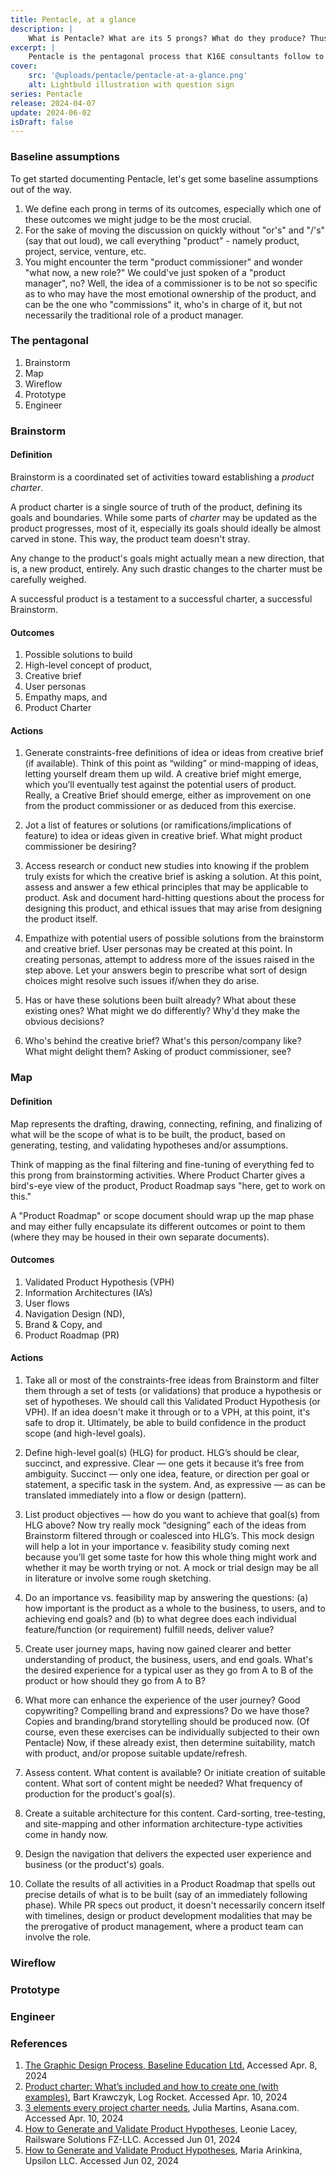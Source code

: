 ```yaml
---
title: Pentacle, at a glance
description: |
    What is Pentacle? What are its 5 prongs? What do they produce? Thus, what's Pentacle achieve for every product? Let's answer in this overview piece.
excerpt: |
    Pentacle is the pentagonal process that K16E consultants follow to design products, projects, or ventures that deliver a client's needs as well as satisfy the characterizing marks of good design. Let's look at the process' five prongs, what they are, and their outcomes toward the overall product objective(s).
cover:
    src: '@uploads/pentacle/pentacle-at-a-glance.png'
    alt: Lightbuld illustration with question sign
series: Pentacle
release: 2024-04-07
update: 2024-06-02
isDraft: false
---
```

### Baseline assumptions
To get started documenting Pentacle, let's get some baseline assumptions out of the way.

1. We define each prong in terms of its outcomes, especially which one of these outcomes we might judge to be the most crucial.
2. For the sake of moving the discussion on quickly without "or's" and "/'s" (say that out loud), we call everything "product" - namely product, project, service, venture, etc.
3. You might encounter the term "product commissioner" and wonder "what now, a new role?" We could've just spoken of a "product manager", no? Well, the idea of a commissioner is to be not so specific as to who may have the most emotional ownership of the product, and can be the one who "commissions" it, who's in charge of it, but not necessarily the traditional role of a product manager.

### The pentagonal
1. Brainstorm
2. Map
3. Wireflow
4. Prototype
5. Engineer

### Brainstorm
#### Definition
Brainstorm is a coordinated set of activities toward establishing a *product charter*.

A product charter is a single source of truth of the product, defining its goals and boundaries. While some parts of *charter* may be updated as the product progresses, most of it, especially its goals should ideally be almost carved in stone. This way, the product team doesn't stray.

Any change to the product's goals might actually mean a new direction, that is, a new product, entirely. Any such drastic changes to the charter must be carefully weighed.

A successful product is a testament to a successful charter, a successful Brainstorm.

#### Outcomes
1. Possible solutions to build
2. High-level concept of product,
3. Creative brief
4. User personas
5. Empathy maps, and
6. Product Charter

#### Actions
1. Generate constraints-free definitions of idea or ideas from creative brief (if available). Think of this point as “wilding” or mind-mapping of ideas, letting yourself dream them up wild. A creative brief might emerge, which you’ll eventually test against the potential users of product. Really, a Creative Brief should emerge, either as improvement on one from the product commissioner or as deduced from this exercise.

2. Jot a list of features or solutions (or ramifications/implications of feature) to idea or ideas given in creative brief. What might product commissioner be desiring?

3. Access research or conduct new studies into knowing if the problem truly exists for which the creative brief is asking a solution. At this point, assess and answer a few ethical principles that may be applicable to product. Ask and document hard-hitting questions about the process for designing this product, and ethical issues that may arise from designing the product itself.

4. Empathize with potential users of possible solutions from the brainstorm and creative brief. User personas may be created at this point. In creating personas, attempt to address more of the issues raised in the step above. Let your answers begin to prescribe what sort of design choices might resolve such issues if/when they do arise.

5. Has or have these solutions been built already? What about these existing ones? What might we do differently? Why'd they make the obvious decisions?

6. Who's behind the creative brief? What's this person/company like? What might delight them? Asking of product commissioner, see?

### Map
#### Definition
Map represents the drafting, drawing, connecting, refining, and finalizing of what will be the scope of what is to be built, the product, based on generating, testing, and validating hypotheses and/or assumptions.

Think of mapping as the final filtering and fine-tuning of everything fed to this prong from brainstorming activities. Where Product Charter gives a bird's-eye view of the product, Product Roadmap says "here, get to work on this."

A "Product Roadmap" or scope document should wrap up the map phase and may either fully encapsulate its different outcomes or point to them (where they may be housed in their own separate documents).

#### Outcomes
1. Validated Product Hypothesis (VPH)
2. Information Architectures (IA’s)
3. User flows
4. Navigation Design (ND),
5. Brand & Copy, and
6. Product Roadmap (PR)

#### Actions
1. Take all or most of the constraints-free ideas from Brainstorm and filter them through a set of tests (or validations) that produce a hypothesis or set of hypotheses. We should call this Validated Product Hypothesis (or VPH). If an idea doesn't make it through or to a VPH, at this point, it's safe to drop it. Ultimately, be able to build confidence in the product scope (and high-level goals).

2. Define high-level goal(s) (HLG) for product. HLG’s should be clear, succinct, and expressive. Clear — one gets it because it’s free from ambiguity. Succinct — only one idea, feature, or direction per goal or statement, a specific task in the system. And, as expressive — as can be translated immediately into a flow or design (pattern).

3. List product objectives — how do you want to achieve that goal(s) from HLG above? Now try really mock “designing” each of the ideas from Brainstorm filtered through or coalesced into HLG’s. This mock design will help a lot in your importance v. feasibility study coming next because you’ll get some taste for how this whole thing might work and whether it may be worth trying or not. A mock or trial design may be all in literature or involve some rough sketching.

4. Do an importance vs. feasibility map by answering the questions: (a) how important is the product as a whole to the business, to users, and to achieving end goals? and (b) to what degree does each individual feature/function (or requirement) fulfill needs, deliver value?

5. Create user journey maps, having now gained clearer and better understanding of product, the business, users, and end goals. What's the desired experience for a typical user as they go from A to B of the product or how should they go from A to B?

6. What more can enhance the experience of the user journey? Good copywriting? Compelling brand and expressions? Do we have those? Copies and branding/brand storytelling should be produced now. (Of course, even these exercises can be individually subjected to their own Pentacle) Now, if these already exist, then determine suitability, match with product, and/or propose suitable update/refresh.

7. Assess content. What content is available? Or initiate creation of suitable content. What sort of content might be needed? What frequency of production for the product's goal(s).

8. Create a suitable architecture for this content. Card-sorting, tree-testing, and site-mapping and other information architecture-type activities come in handy now.

9. Design the navigation that delivers the expected user experience and business (or the product's) goals.

10. Collate the results of all activities in a Product Roadmap that spells out precise details of what is to be built (say of an immediately following phase). While PR specs out product, it doesn't necessarily concern itself with timelines, design or product development modalities that may be the prerogative of product management, where a product team can involve the role.

### Wireflow
### Prototype
### Engineer

### References
1. [The Graphic Design Process, Baseline Education Ltd.](https://baselinehq.com/4-the-graphic-design-process.html) Accessed Apr. 8, 2024
2. [Product charter: What’s included and how to create one (with examples)](https://blog.logrocket.com/product-management/product-charter-what-to-include-how-to-create/), Bart Krawczyk, Log Rocket. Accessed Apr. 10, 2024
3. [3 elements every project charter needs](https://asana.com/resources/project-charter), Julia Martins, Asana.com. Accessed Apr. 10, 2024
4. [How to Generate and Validate Product Hypotheses](https://railsware.com/blog/product-hypotheses/), Leonie Lacey, Railsware Solutions FZ-LLC. Accessed Jun 01, 2024
5. [How to Generate and Validate Product Hypotheses](https://www.upsilonit.com/blog/how-to-generate-and-validate-product-hypotheses), Maria Arinkina, Upsilon LLC. Accessed Jun 02, 2024